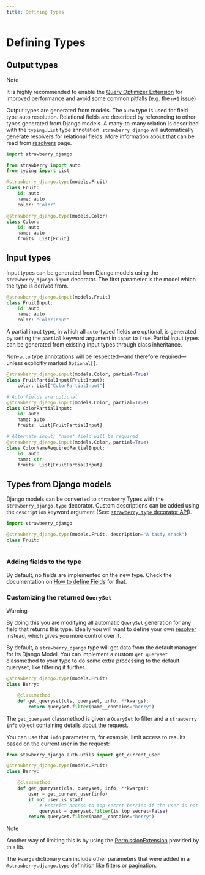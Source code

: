 ```yaml
---
title: Defining Types
---
```


# Defining Types

## Output types

> [!NOTE]
> It is highly recommended to enable the [Query Optimizer Extension](/docs/django/guide/optimizer)
> for improved performance and avoid some common pitfalls (e.g. the `n+1` issue)
> 


Output types are generated from models. The `auto` type is used for field type auto resolution.
Relational fields are described by referencing to other types generated from Django models.
A many-to-many relation is described with the `typing.List` type annotation.
`strawberry_django` will automatically generate resolvers for relational fields.
More information about that can be read from [resolvers](/docs/django/guide/resolvers) page.

```python title="types.py"
import strawberry_django

from strawberry import auto
from typing import List

@strawberry_django.type(models.Fruit)
class Fruit:
    id: auto
    name: auto
    color: "Color"

@strawberry_django.type(models.Color)
class Color:
    id: auto
    name: auto
    fruits: List[Fruit]
```

## Input types

Input types can be generated from Django models using the `strawberry_django.input` decorator.
The first parameter is the model which the type is derived from.

```python title="types.py"
@strawberry_django.input(models.Fruit)
class FruitInput:
    id: auto
    name: auto
    color: "ColorInput"
```

A partial input type, in which all `auto`-typed fields are optional, is generated by setting the `partial` keyword argument in `input` to `True`.
Partial input types can be generated from existing input types through class inheritance.

Non-`auto` type annotations will be respected—and therefore required—unless explicitly marked `Optional[]`.

```python title="types.py"
@strawberry_django.input(models.Color, partial=True)
class FruitPartialInput(FruitInput):
    color: List["ColorPartialInput"]

# Auto fields are optional
@strawberry_django.input(models.Color, partial=True)
class ColorPartialInput:
    id: auto
    name: auto
    fruits: List[FruitPartialInput]

# Alternate input; "name" field will be required
@strawberry_django.input(models.Color, partial=True)
class ColorNameRequiredPartialInput:
    id: auto
    name: str
    fruits: List[FruitPartialInput]
```

## Types from Django models

Django models can be converted to `strawberry` Types with the `strawberry_django.type` decorator. Custom descriptions can be added using the `description` keyword argument (See: [`strawberry.type` decorator API](https://strawberry.rocks/docs/types/object-types#api)).

```python title="types.py"
import strawberry_django

@strawberry_django.type(models.Fruit, description="A tasty snack")
class Fruit:
    ...
```

### Adding fields to the type

By default, no fields are implemented on the new type. Check the documentation
on [How to define Fields](/docs/django/guide/fields) for that.

### Customizing the returned `QuerySet`

> [!WARNING]
> By doing this you are modifying all automatic `QuerySet` generation for any field
> that returns this type. Ideally you will want to define your own [resolver](/docs/django/guide/resolvers)
> instead, which gives you more control over it.
> 


By default, a `strawberry_django` type will get data from the default manager for its Django Model.
You can implement a custom `get_queryset` classmethod to your type to do some extra processing to the default queryset,
like filtering it further.

```python title="types.py"
@strawberry_django.type(models.Fruit)
class Berry:

    @classmethod
    def get_queryset(cls, queryset, info, **kwargs):
        return queryset.filter(name__contains="berry")
```

The `get_queryset` classmethod is given a `QuerySet` to filter and
a `strawberry` `Info` object containing details about the request.

You can use that `info` parameter to, for example,
limit access to results based on the current user in the request:

```python title="types.py"
from stawberry_django.auth.utils import get_current_user

@strawberry_django.type(models.Fruit)
class Berry:

    @classmethod
    def get_queryset(cls, queryset, info, **kwargs):
        user = get_current_user(info)
        if not user.is_staff:
            # Restrict access to top secret berries if the user is not a staff member
            queryset = queryset.filter(is_top_secret=False)
        return queryset.filter(name__contains="berry")
```

> [!NOTE]
> Another way of limiting this is by using the [PermissionExtension](/docs/django/guide/permissions)
> provided by this lib.
> 


The `kwargs` dictionary can include other parameters that were added in a `@strawberry.django.type` definition
like [filters](/docs/django/guide/filters) or [pagination](/docs/django/guide/pagination).